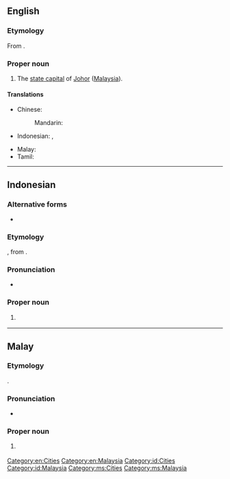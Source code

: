 ==English==
{{wikipedia}}

===Etymology===
From {{etyl|ms|en}} {{m|ms|Johor Bahru}}.

===Proper noun===
{{en-proper noun|head=Johor Bahru}}

# The [[state capital]] of [[Johor]] ([[Malaysia]]).

====Translations====
{{trans-top|capital of Johor}}
* Chinese:
*: Mandarin: {{t|cmn|[[新山]][[市]]|tr=Xīnshān shì}}
* Indonesian: {{t|id|Johor Baru}}, {{t|id|Johor Bahru}}
{{trans-mid}}
* Malay: {{t|ms|Johor Bahru}}
* Tamil: {{t|ta|ஜொகூர் பாரு|sc=Hans}}
{{trans-bottom}}

[[Category:en:Cities]]
[[Category:en:Malaysia]]

----

==Indonesian==
{{wikipedia|lang=id}}

===Alternative forms===
* {{l|id|Johor Baru}}

===Etymology===
{{compound|Johor|bahru|gloss2=new|lang=id}}, from {{etyl|ms|id}} {{m|ms|Johor Bahru}}.

===Pronunciation===
* {{IPA|/d͡ʒoho(r) bahru/|lang=id}}

===Proper noun===
{{head|id|proper noun}}

# {{l|en|Johor Bahru}} {{qualifier|capital of Johor}}

[[Category:id:Cities]]
[[Category:id:Malaysia]]

----

==Malay==
{{wikipedia|lang=ms}}

===Etymology===
{{compound|Johor|bahru|gloss2=new|lang=ms}}.

===Pronunciation===
* {{IPA|/d͡ʒoho(r) bahru/|lang=ms}}

===Proper noun===
{{head|ms|proper noun|head=[[Johor]] [[bahru|Bahru]]}}

# {{l|en|Johor Bahru}} {{qualifier|capital of Johor}}

[[Category:ms:Cities]]
[[Category:ms:Malaysia]]